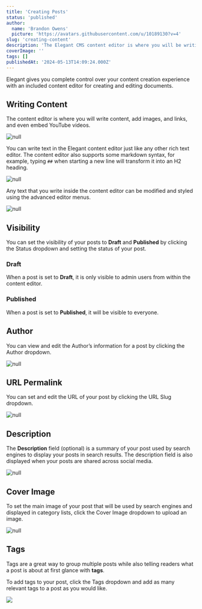 ```yaml
---
title: 'Creating Posts'
status: 'published'
author:
  name: 'Brandon Owens'
  picture: 'https://avatars.githubusercontent.com/u/10189130?v=4'
slug: 'creating-content'
description: 'The Elegant CMS content editor is where you will be writing content, adding images, links, and even embedded YouTube videos. '
coverImage: ''
tags: []
publishedAt: '2024-05-13T14:09:24.000Z'
---
```


Elegant gives you complete control over your content creation experience with an included content editor for creating and editing documents.

## Writing Content

The content editor is where you will write content, add images, and links, and even embed YouTube videos.

![null](/images/screenshot-2024-02-04-153841-cyMT.png)

You can write text in the Elegant content editor just like any other rich text editor. The content editor also supports some markdown syntax, for example, typing `##` when starting a new line will transform it into an H2 heading.

![null](/images/screenshot-2024-02-04-154025-cxND.png)

Any text that you write inside the content editor can be modified and styled using the advanced editor menus.

![null](/images/screenshot-2024-02-04-154233-I4ND.png)

## Visibility

You can set the visibility of your posts to **Draft** and **Published** by clicking the Status dropdown and setting the status of your post.

### Draft

When a post is set to **Draft**, it is only visible to admin users from within the content editor.

### Published

When a post is set to **Published**, it will be visible to everyone.

## Author

You can view and edit the Author’s information for a post by clicking the Author dropdown.

![null](/images/screenshot-2024-02-04-161221-QxNj.png)

## URL Permalink

You can set and edit the URL of your post by clicking the URL Slug dropdown.

![null](/images/screenshot-2024-02-04-161449-QwOD.png)

## Description

The **Description** field (optional) is a summary of your post used by search engines to display your posts in search results. The description field is also displayed when your posts are shared across social media.

![null](/images/screenshot-2024-02-04-145918-gyNz.png)

## Cover Image

To set the main image of your post that will be used by search engines and displayed in category lists, click the Cover Image dropdown to upload an image.

![null](/images/screenshot-2024-02-04-161833-k3Nj.png)

## Tags

Tags are a great way to group multiple posts while also telling readers what a post is about at first glance with **tags**.

To add tags to your post, click the Tags dropdown and add as many relevant tags to a post as you would like.

<div class="my-8 shadow-xl rounded-xl">
<img class="rounded-xl" src="/images/screenshot-2024-05-13-164507-I4NT.png" data-width="100%" data-align="center">
</div>